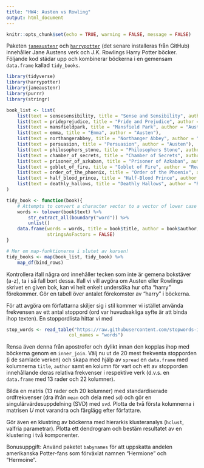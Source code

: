 ```yaml
---
title: "HW4: Austen vs Rowling"
output: html_document
---
```


```r
knitr::opts_chunk$set(echo = TRUE, warning = FALSE, message = FALSE)
```

Paketen [`janeaustenr`](https://cran.r-project.org/web/packages/janeaustenr/index.html) och [`harrypotter`](https://github.com/bradleyboehmke/harrypotter) (det senare installeras från GitHub) innehåller Jane Austens verk och J.K. Rowlings Harry Potter böcker. Följande kod städar upp och kombinerar böckerna i en gemensam `data.frame` kallad `tidy_books`.



```r
library(tidyverse)
library(harrypotter)
library(janeaustenr)
library(purrr)
library(stringr)

book_list <- list(
    list(text = sensesensibility, title = "Sense and Sensibility", author = "Austen"),
    list(text = prideprejudice, title = "Pride and Prejudice", author = "Austen"),
    list(text = mansfieldpark, title = "Mansfield Park", author = "Austen"),
    list(text = emma, title = "Emma", author = "Austen"),    
    list(text = northangerabbey, title = "Northanger Abbey", author = "Austen"), 
    list(text = persuasion, title = "Persuasion", author = "Austen"),
    list(text = philosophers_stone, title = "Philosophers Stone", author = "Rowling"),
    list(text = chamber_of_secrets, title = "Chamber of Secrets", author = "Rowling"),
    list(text = prisoner_of_azkaban, title = "Prisoner of Azkaban", author = "Rowling"),
    list(text = goblet_of_fire, title = "Goblet of Fire", author = "Rowling"),
    list(text = order_of_the_phoenix, title = "Order of the Phoenix", author = "Rowling"),
    list(text = half_blood_prince, title = "Half-Blood Prince", author = "Rowling"), 
    list(text = deathly_hallows, title = "Deathly Hallows", author = "Rowling")
)

tidy_book <- function(book){
    # Attempts to convert a character vector to a vector of lower case words
    words <- tolower(book$text) %>% 
        str_extract_all(boundary("word")) %>% 
        unlist()
    data.frame(words = words, title = book$title, author = book$author, 
               stringsAsFactors = FALSE)
}

# Mer om map-funktionerna i slutet av kursen!
tidy_books <- map(book_list, tidy_book) %>% 
    map_df(bind_rows)
```

Kontrollera ifall några ord innehåller tecken som inte är gemena bokstäver (a-z), ta i så fall bort dessa. Ifall vi vill avgöra om Austen eller Rowlings skrivet en given bok, kan vi helt enkelt undersöka hur ofta "harry" förekommer. Gör en tabell över antalet förekomster av "harry" i böckerna. 

För att avgöra om författarna skiljer sig i stil kommer vi istället använda frekvensen av ett antal stoppord (ord var huvudsakliga syfte är att binda ihop texten). En stoppordlista hittar vi med
```r
stop_words <- read_table("https://raw.githubusercontent.com/stopwords-iso/stopwords-en/master/stopwords-en.txt",
                       col_names = "words")
```
Rensa även denna från apostrofer och dylikt innan den kopplas ihop med böckerna genom en `inner_join`. Välj nu ut de 20 mest frekventa stopporden (i de samlade verken) och skapa med hjälp av `spread` en `data.frame` med kolumnerna `title`, `author` samt en kolumn för vart och ett av stopporden innehållande deras relativa frekvenser i respektive verk (d.v.s. en `data.frame` med 13 rader och 22 kolumner).

Bilda en matris (13 rader och 20 kolumner) med standardiserade ordfrekvenser (dra ifrån `mean` och dela med `sd`)  och gör en singulärvärdesuppdelning (SVD) med `svd`. Plotta de två första kolumnerna i matrisen $U$ mot varandra och färglägg efter författare.

Gör även en klustring av böckerna med hierarkis klusteranalys (`hclust`, valfria parametrar). Plotta ett dendrogram och bestäm resultatet av en klustering i två komponenter.

Bonusuppgift: Använd paketet `babynames` för att uppskatta andelen amerikanska Potter-fans som förväxlat namnen "Hermione" och "Hermoine".



